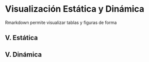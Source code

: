 # Visualización Estática y Dinámica {#visualizacion}

Rmarkdown permite visualizar tablas y figuras de forma

## V. Estática

## V. Dinámica
